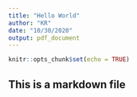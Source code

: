 ---
title: "Hello World"
author: "KR"
date: "10/30/2020"
output: pdf_document
---

```{r setup, include=FALSE}
knitr::opts_chunk$set(echo = TRUE)
```

## This is a markdown file